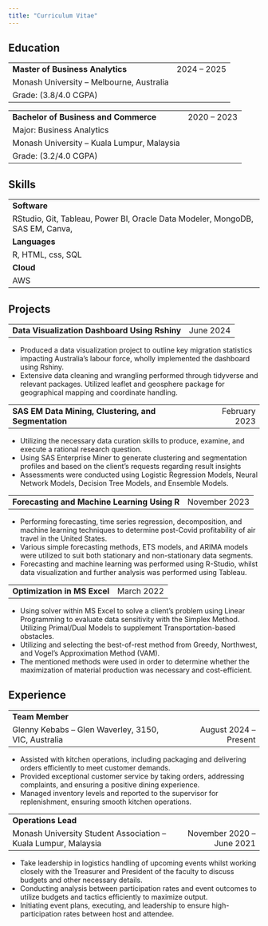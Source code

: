 ```yaml
---
title: "Curriculum Vitae"
---
```


## Education 

<table style="width:100%;">
  <tr>
    <td style="text-align:left;">**Master of Business Analytics**</td>
    <td style="text-align:right;">2024 -- 2025</td>
  </tr>
  <tr>
    <td style="text-align:left;">Monash University -- Melbourne, Australia</td>
  </tr>
  <tr>
    <td style="text-align:left;"> Grade: (3.8/4.0 CGPA)</td>
  </tr>
</table>


<table style="width:100%;">
  <tr>
    <td style="text-align:left;">**Bachelor of Business and Commerce**</td>
    <td style="text-align:right;">2020 -- 2023</td>
  </tr>
  <tr>
    <td style="text-align:left;">Major: Business Analytics</td>
  </tr>
  <tr>
    <td style="text-align:left;">Monash University -- Kuala Lumpur, Malaysia</td>
  </tr>
  <tr>
    <td style="text-align:left;"> Grade: (3.2/4.0 CGPA)</td>
  </tr>
</table>

## Skills

<table style="width:100%;">
  <tr>
    <td style="text-align:left;">**Software**</td>
  </tr>
  <tr>
    <td style="text-align:left;">RStudio, Git, Tableau, Power BI, Oracle Data Modeler, MongoDB, 
    SAS EM, Canva, </td>
  </tr>

  <tr>
    <td style="text-align:left;">**Languages**</td>
  </tr>
  <tr>
    <td style="text-align:left;">R, HTML, css, SQL</td>
  </tr>
  
  <tr>
    <td style="text-align:left;">**Cloud**</td>
  </tr>
  <tr>
    <td style="text-align:left;">AWS</td>
  </tr>
</table>

## Projects

<table style="width:100%;">
  <tr>
    <td style="text-align:left;">**Data Visualization Dashboard Using Rshiny**</td>
    <td style="text-align:right;">June 2024</td>
  </tr>
</table>

- Produced a data visualization project to outline key migration statistics impacting Australia’s labour force, wholly implemented the dashboard using Rshiny.
- Extensive data cleaning and wrangling performed through tidyverse and relevant packages. Utilized leaflet and geosphere package for geographical mapping and coordinate handling.

<table style="width:100%;">
  <tr>
    <td style="text-align:left;">**SAS EM Data Mining, Clustering, and Segmentation**</td>
    <td style="text-align:right;">February 2023</td>
  </tr>
</table>

- Utilizing the necessary data curation skills to produce, examine, and execute a rational research question.
- Using SAS Enterprise Miner to generate clustering and segmentation profiles and based on the client’s requests regarding result insights
- Assessments were conducted using Logistic Regression Models, Neural Network Models, Decision Tree Models, and Ensemble Models.

<table style="width:100%;">
  <tr>
    <td style="text-align:left;">**Forecasting and Machine Learning Using R**</td>
    <td style="text-align:right;">November 2023</td>
  </tr>
</table>

- Performing forecasting, time series regression, decomposition, and machine learning techniques to determine post-Covid profitability of air travel in the United States.
- Various simple forecasting methods, ETS models, and ARIMA models were utilized to suit both stationary and non-stationary data segments.
- Forecasting and machine learning was performed using R-Studio, whilst data visualization and further analysis was performed using Tableau.

<table style="width:100%;">
  <tr>
    <td style="text-align:left;">**Optimization in MS Excel**</td>
    <td style="text-align:right;">March 2022</td>
  </tr>
</table>

- Using solver within MS Excel to solve a client’s problem using Linear Programming to evaluate data sensitivity with the Simplex Method. Utilizing Primal/Dual Models to supplement Transportation-based obstacles.
- Utilizing and selecting the best-of-rest method from Greedy, Northwest, and Vogel’s Approximation Method (VAM).
- The mentioned methods were used in order to determine whether the maximization of material production was necessary and cost-efficient.

## Experience

<table style="width:100%;">
  <tr>
    <td style="text-align:left;">**Team Member**</td>
  </tr>
  <tr>
    <td style="text-align:left;">Glenny Kebabs -- Glen Waverley, 3150, VIC, Australia</td>
    <td style="text-align:right;">August 2024 -- Present</td>
  </tr>
</table>

- Assisted with kitchen operations, including packaging and delivering orders efficiently to meet customer demands.
- Provided exceptional customer service by taking orders, addressing complaints, and ensuring a positive dining experience.
- Managed inventory levels and reported to the supervisor for replenishment, ensuring smooth kitchen operations.



<table style="width:100%;">
  <tr>
    <td style="text-align:left;">**Operations Lead**</td>
  </tr>
  <tr>
    <td style="text-align:left;">Monash University Student Association -- Kuala Lumpur, 
    Malaysia</td>
    <td style="text-align:right;">November 2020 -- June 2021</td>
  </tr>
</table>

- Take leadership in logistics handling of upcoming events whilst working closely with the Treasurer and President of the faculty to discuss budgets and other necessary details.
- Conducting analysis between participation rates and event outcomes to utilize budgets and tactics efficiently to maximize output.
- Initiating event plans, executing, and leadership to ensure high-participation rates between host and attendee. 
